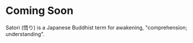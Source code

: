 # Coming Soon

Satori (悟り) is a Japanese Buddhist term for awakening, "comprehension; understanding".
